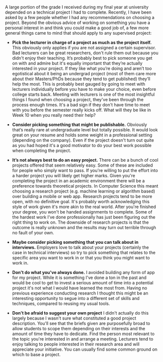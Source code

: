 
<Head>
  <title>Final Year: Choosing a project</title>
</Head>

A large portion of the grade I received during my final year at university depended on a technical project I had to complete. Recently, I have been asked by a few people whether I had any recommendations on choosing a project. Beyond the obvious advice of working on something you have a personal interest in and think you could make a good job of, a few more general things came to mind that should apply to any supervised project:

- **Pick the lecturer in charge of a project as much as the project itself.** This obviously only applies if you are not assigned a certain supervisor. Bad lecturers can be great researchers, don't rule them out because you didn't enjoy their teaching. It’s probably best to pick someone you get on with and admire but it's equally important that they’re actually interested in your project. If they like what you’re doing and aren’t too egotistical about it being an undergrad project (most of them care more about their Masters/PhDs because they tend to get published) they’ll help the most. This is probably best gauged by going to meet with lecturers individually before you have to make your choice, even before college starts back. Meeting with lecturers is one of the most insightful things I found when choosing a project, they've been through the process enough times. It's a bad sign if they don't have time to meet with you before the semester really kicks off. What will they be like in Week 10 when you really need their help?

- **Consider picking something that might be publishable.** Obviously that’s really rare at undergraduate level but totally possible. It would look great on your resume and holds some weight in a professional setting (depending on the company). Even if the project doesn't turn out quite as you had hoped it's a good motivator to do your best work possible when completing the project.

- **It’s not always best to do an easy project.** There can be a bunch of cool projects offered that seem relatively easy. Some of these are included for people who simply want to pass. If you're willing to put the effort into a harder project you will likely get higher marks. Given you're completing the project in an academic environment there will be a preference towards theoretical projects. In Computer Science this meant choosing a research project (e.g. machine learning or algorithm based) over building a mobile or web app. Research projects tend to be more open, with no definitive goal. It's probably worth acknowledging this style of work given it's more akin to the real world. After you're finished your degree, you won't be handed assignments to complete. Some of the hardest work I’ve done professionally has just been figuring out the right thing to work on. The downside of research projects is that the outcome is really unknown and the results may turn out terrible through no fault of your own.

- **Maybe consider picking something that you can talk about in interviews.** Employers love to talk about your projects (certainly the case in technical interviews) so try to pick something that relates to the specific area you want to work in or that you think you might want to work in.

- **Don't do what you've always done.** I avoided building any form of app for my project. While it is something I've done a ton in the past and would be cool to get to invest a serious amount of time into a potential project it's not what I would have learned the most from.
  Having no previous experience conducting research I thought this might be an interesting opportunity to segue into a different set of skills and techniques, compared to reusing my usual tools.

- **Don't be afraid to suggest your own project** I didn't actually do this largely because I wasn't sure what constituted a good project description. You'll see that the briefs given are purposefully broad to allow students to scope them depending on their interests and the amount of time they have to dedicate. Find the person most relevant to the topic you're interested in and arrange a meeting. Lecturers tend to enjoy talking to people interested in their research area and will appreciate your initiative. You can usually find some common ground on which to base a project.

